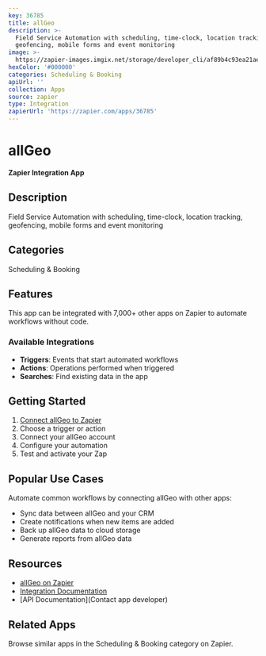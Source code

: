 ```yaml
---
key: 36785
title: allGeo
description: >-
  Field Service Automation with scheduling, time-clock, location tracking,
  geofencing, mobile forms and event monitoring
image: >-
  https://zapier-images.imgix.net/storage/developer_cli/af89b4c93ea21ae5b4c8d811f1679242.png?auto=format%2Ccompress&ixlib=python-3.0.0&q=50
hexColor: '#000000'
categories: Scheduling & Booking
apiUrl: ''
collection: Apps
source: zapier
type: Integration
zapierUrl: 'https://zapier.com/apps/36785'
---
```

# allGeo

**Zapier Integration App**

## Description

Field Service Automation with scheduling, time-clock, location tracking, geofencing, mobile forms and event monitoring

## Categories

Scheduling & Booking

## Features

This app can be integrated with 7,000+ other apps on Zapier to automate workflows without code.

### Available Integrations

- **Triggers**: Events that start automated workflows
- **Actions**: Operations performed when triggered
- **Searches**: Find existing data in the app

## Getting Started

1. [Connect allGeo to Zapier](https://zapier.com/apps/36785)
2. Choose a trigger or action
3. Connect your allGeo account
4. Configure your automation
5. Test and activate your Zap

## Popular Use Cases

Automate common workflows by connecting allGeo with other apps:

- Sync data between allGeo and your CRM
- Create notifications when new items are added
- Back up allGeo data to cloud storage
- Generate reports from allGeo data

## Resources

- [allGeo on Zapier](https://zapier.com/apps/36785)
- [Integration Documentation](https://zapier.com/apps/36785/integrations)
- [API Documentation](Contact app developer)

## Related Apps

Browse similar apps in the Scheduling & Booking category on Zapier.
